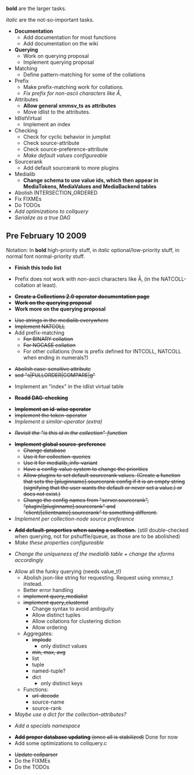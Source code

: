 '''bold''' are the larger tasks.

''italic'' are the not-so-important tasks.

* '''Documentation'''
** Add documentation for most functions
** Add documentation on the wiki
* '''Querying'''
** Work on querying proposal
** Implement querying proposal
* Matching
** Define pattern-matching for some of the collations
* Prefix 
** Make prefix-matching work for collations.
** ''Fix prefix for non-ascii characters like Å‚''
* Attributes
** '''Allow general xmmsv_ts as attributes'''
** Move idlist to the attributes.
* IdlistVirtual
** Implement an index
* Checking
** Check for cyclic behavior in jumplist
** Check source-attribute
** Check source-preference-attribute
** ''Make default values configureable''
* Sourcerank
** Add default sourcerank to more plugins
* Medialib
** '''Change schema to use value ids, which then appear in MediaTokens, MediaValues and MediaBackend tables'''
* Abolish INTERSECTION_ORDERED
* Fix FIXMEs
* Do TODOs
* ''Add optimizations to collquery''
* ''Serialize as a true DAG''

== Pre February 10 2009 ==

Notation: In '''bold''' high-priority stuff, in ''italic'' optional/low-priority stuff, in normal font normal-priority stuff.

* '''Finish this todo list'''


* Prefix does not work with non-ascii characters like Å‚ (in the NATCOLL-collation at least).


* <del>'''Create a Collections 2.0 operator documentation page'''</del>
* <del>'''Work on the querying proposal'''</del>
* '''Work more on the querying proposal'''


* <del>Use strings in the medialib everywhere</del>
* <del>Implement NATCOLL</del>
* Add prefix-matching
** <del>For BINARY collation</del>
** <del>For NOCASE collation</del>
** For other collations (how is prefix defined for INTCOLL, NATCOLL when ending in numerals?)


* <del>Abolish case-sensitive attribute</del>
* <del>sed "s|FULLORDER|COMPARE|g"</del>


* Implement an "index" in the idlist virtual table


* <del>'''Readd DAG-checking'''</del>


* <del>'''Implement an id-wise operator'''</del>
* <del>Implement the token-operator</del>
* ''Implement a similar-operator (extra)''


* <del>''Revisit the "is this id in the collection"-function''</del>


* <del>'''Implement global source-preference'''</del>
** <del>Change database</del>
** <del>Use it for collection-queries</del>
** <del>Use it for medialib_info-variant</del>
** <del>Have a config-value system to change the priorities</del>
** <del>Allow plugins to set default sourcerank values. (Create a function that sets the [pluginname].sourcerank config if it is an empty string (signifying that the user wants the default or never set a value.) or does not exist.)</del>
** <del>Change the config names from "server.sourcerank", "plugin/[pluginname].sourcerank" and "client/[clientname].sourcerank" to something different.</del>
* ''Implement per collection-node source preference''


* <del>'''Add default-properties when saving a collection.'''</del> (still double-checked when querying, not for pshuffle/queue, as those are to be abolished)
* ''Make these properties configureable''


* ''Change the uniqueness of the medialib table + change the xforms accordingly''


* Allow all the funky querying (needs value_t!)
** Abolish json-like string for requesting. Request using xmmsv_t instead.
** Better error handling
** <del>implement query_medialist</del>
** <del>implement query_clustered</del>
*** Change syntax to avoid ambiguity
*** Allow distinct tuples
*** Allow collations for clustering diction
*** Allow ordering
** Aggregates:
*** <del>implode</del>
**** only distinct values
*** <del>min, max, avg</del>
*** list
*** tuple
*** named-tuple?
*** dict
**** only distinct keys
** Functions:
*** <del>url-decode</del>
*** source-name
*** source-rank
* ''Maybe use a dict for the collection-attributes?''


* ''Add a specials namespace''

* <del>'''Add proper database updating''' (once all is stabilized)</del> Done for now
* Add some optimizations to collquery.c

* <del>Update collparser</del>
* Do the FIXMEs
* Do the TODOs